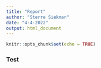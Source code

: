 ```yaml
---
title: "Report"
author: "Sterre Siekman"
date: "4-4-2022"
output: html_document
---
```


```r
knitr::opts_chunk$set(echo = TRUE)
```

### Test